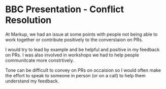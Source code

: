 # BBC Presentation - Conflict Resolution

At Markup, we had an issue at some points with people not being able to work together or contribute positively to the converstaion on PRs.

I would try to lead by example and be helpful and positive in my feedback on PRs. I was also involved in workshops we had to help people communitcate more constrtively.

Tone can be difficult to convey on PRs on occaision so I would often make the effort to speak to someone in person (or on a call) to help them understand my feedback.

